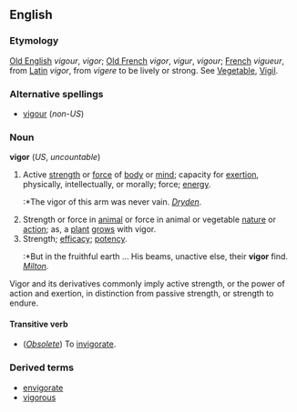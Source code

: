 ==English==
===Etymology===
[[Old English]] ''vigour'', ''vigor''; [[Old French]] ''vigor'', ''vigur'', ''vigour''; [[French]] ''vigueur'', from [[Latin]] ''vigor'', from ''vigere'' to be lively or strong. See [[Vegetable]], [[Vigil]].

===Alternative spellings===
*[[vigour]] (''non-US'')

===Noun===
'''vigor''' (''US'', ''uncountable'')

#Active [[strength]] or [[force]] of [[body]] or [[mind]]; capacity for [[exertion]], physically, intellectually, or morally; force; [[energy]].
#:*The vigor of this arm was never vain. ''[[Dryden]]''.
#Strength or force in [[animal]] or force in animal or vegetable [[nature]] or [[action]]; as, a [[plant]] [[grow]]s with vigor.
#Strength; [[efficacy]]; [[potency]].
#:*But in the fruithful earth ... His beams, unactive else, their '''vigor''' find. ''[[Milton]]''.

Vigor and its derivatives commonly imply active strength, or the power of action and exertion, in distinction from passive strength, or strength to endure.

====Transitive verb====
*(''[[Obsolete]]'') To [[invigorate]].

===Derived terms===
*[[envigorate]]
*[[vigorous]]